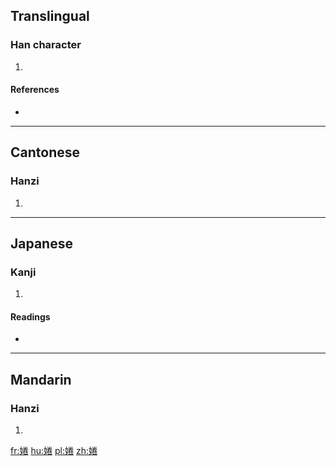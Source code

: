 ==Translingual==

===Han character===
{{Han char|rn=38|rad=女|as=08|sn=11|four=49412|canj=VFQU|ids=⿰女卷}}

# {{defn|Han|sort=女08}}

====References====
* {{Han ref|kx=0264.310|dkj=06415|dj=0531.220|hdz=21061.070|uh=5A58|ud=23128|bh=D4CF|bd=54479}}

----

==Cantonese==

===Hanzi===
{{yue-hanzi|jyut=[[gyun3]], [[kyun4]]|y=gyun3, kyun4}}

# {{defn|lang=yue|sort=女08}}

----

==Japanese==

===Kanji===
{{ja-kanji|grade=|rs=女08}}

# {{defn|lang=ja|sort=女08}}

====Readings====
* {{ja-readings|on=[[けん]] (ken), [[げん]] (gen)|kun=[[みめよい]] (mimeyoi), [[やかり]] (yakari)}}

----

==Mandarin==

===Hanzi===
{{cmn-hanzi|pin=[[quán]] ([[quan2]])|wg=ch'üan<sup>2</sup>}}

# {{defn|lang=cmn|sort=女08}}

[[fr:婘]]
[[hu:婘]]
[[pl:婘]]
[[zh:婘]]
